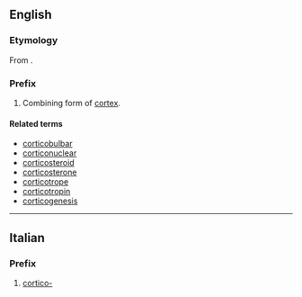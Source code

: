 ==English==

===Etymology===
From {{etyl|la}} {{term|lang=la|cortex||bark}}.

===Prefix===
{{infl|en|prefix|cat=prefixes}}

# <span class="use-with-mention">Combining form of <span class="mention">[[cortex]]</span>.

====Related terms====
* [[corticobulbar]]
* [[corticonuclear]]
* [[corticosteroid]]
* [[corticosterone]]
* [[corticotrope]]
* [[corticotropin]]
* [[corticogenesis]]

----
==Italian==

===Prefix===
{{infl|it|prefix}}

# [[#English|cortico-]]